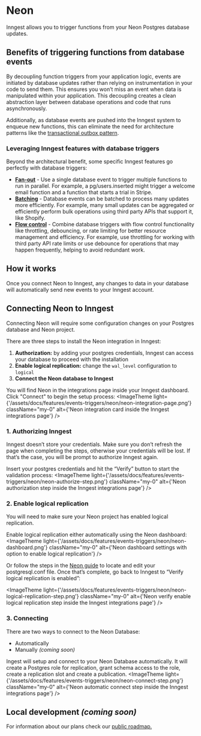 
# Neon

Inngest allows you to trigger functions from your Neon Postgres database updates.

## Benefits of triggering functions from database events

By decoupling function triggers from your application logic, events are initiated by database updates rather than relying on instrumentation in your code to send them. This ensures you won’t miss an event when data is manipulated within your application. This decoupling creates a clean abstraction layer between database operations and code that runs asynchronously.

Additionally, as database events are pushed into the Inngest system to enqueue new functions, this can eliminate the need for architecture patterns like the [transactional outbox pattern](https://microservices.io/patterns/data/transactional-outbox.html).

### Leveraging Inngest features with database triggers

Beyond the architectural benefit, some specific Inngest features go perfectly with database triggers:

- [**Fan-out**](/docs/guides/fan-out-jobs) - Use a single database event to trigger multiple functions to run in parallel. For example, a pg/users.inserted might trigger a welcome email function and a function that starts a trial in Stripe.
- [**Batching**](/docs/guides/batching) - Database events can be batched to process many updates more efficiently. For example, many small updates can be aggregated or efficiently perform bulk operations using third party APIs that support it, like Shopify.
- [**Flow control**](/docs/guides/flow-control) - Combine database triggers with flow control functionality like throttling, debouncing, or rate limiting for better resource management and efficiency. For example, use throttling for working with third party API rate limits or use debounce for operations that may happen frequently, helping to avoid redundant work.

## How it works
Once you connect Neon to Inngest, any changes to data in your database will automatically send new events to your Inngest account. 

## Connecting Neon to Inngest
Connecting Neon will require some configuration changes on your Postgres database and Neon project.

There are three steps to install the Neon integration in Inngest:

1. **Authorization:** by adding your postgres credentials, Inngest can access your database to proceed with the installation
2. **Enable logical replication:** change the `wal_level` configuration to `logical` 
3. **Connect the Neon database to Inngest**

You will find Neon in the integrations page inside your Inngest dashboard. Click "Connect" to begin the setup process:
<ImageTheme
  light={'/assets/docs/features/events-triggers/neon/neon-integration-page.png'}
  className="my-0"
  alt={'Neon integration card inside the Inngest integrations page'}
/>

### 1. Authorizing Inngest
<Callout>
Inngest doesn’t store your credentials. Make sure you don’t refresh the page when completing the steps, otherwise your credentials will be lost. If that’s the case, you will be prompt to authorize Inngest again.
</Callout>

Insert your postgres credentials and hit the “Verify” button to start the validation process:
<ImageTheme
  light={'/assets/docs/features/events-triggers/neon/neon-authorize-step.png'}
  className="my-0"
  alt={'Neon authorization step inside the Inngest integrations page'}
/>


### 2. Enable logical replication
You will need to make sure your Neon project has enabled logical replication. 

Enable logical replication either automatically using the Neon dashboard:
<ImageTheme
  light={'/assets/docs/features/events-triggers/neon/neon-dashboard.png'}
  className="my-0"
  alt={'Neon dashboard settings with option to enable logical replication'}
/>

Or follow the steps in the [Neon guide](https://neon.tech/docs/guides/logical-replication-postgres-to-neon#enable-logical-replication-in-the-source-neon-project) to locate and edit your postgresql.conf file.
Once that’s complete, go back to Inngest to “Verify logical replication is enabled”:

<ImageTheme
  light={'/assets/docs/features/events-triggers/neon/neon-logical-replication-step.png'}
  className="my-0"
  alt={'Neon verify enable logical replication step inside the Inngest integrations page'}
/>

### 3. Connecting
There are two ways to connect to the Neon Database:

- Automatically
- Manually *(coming soon)*

Ingest will setup and connect to your Neon Database automatically. It will create a Postgres role for replication, grant schema access to the role, create a replication slot and create a publication.
<ImageTheme
  light={'/assets/docs/features/events-triggers/neon/neon-connect-step.png'}
  className="my-0"
  alt={'Neon automatic connect step inside the Inngest integrations page'}
/>

## Local development *(coming soon)*
For information about our plans check our [public roadmap.](https://roadmap.inngest.com/roadmap)